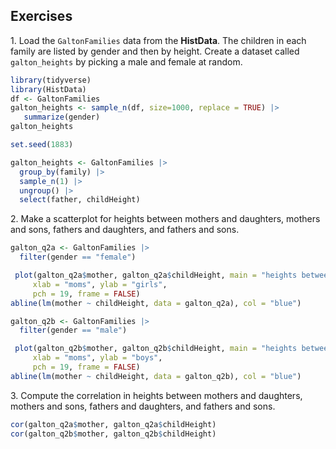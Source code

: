 ## Exercises 
1\. Load the `GaltonFamilies` data from the __HistData__. The children in each family are listed by gender and then by height. Create a dataset called `galton_heights` by picking a male and female at random.  

```{r}
library(tidyverse)
library(HistData)
df <- GaltonFamilies
galton_heights <- sample_n(df, size=1000, replace = TRUE) |>
   summarize(gender)
galton_heights
```

```{r}
set.seed(1883)

galton_heights <- GaltonFamilies |>
  group_by(family) |>
  sample_n(1) |>
  ungroup() |>
  select(father, childHeight) 
```

2\. Make a scatterplot for heights between mothers and daughters, mothers and sons, fathers and daughters, and fathers and sons.
```{r}
galton_q2a <- GaltonFamilies |>
  filter(gender == "female") 

 plot(galton_q2a$mother, galton_q2a$childHeight, main = "heights between mothers and daughters",
     xlab = "moms", ylab = "girls",
     pch = 19, frame = FALSE)
abline(lm(mother ~ childHeight, data = galton_q2a), col = "blue")

galton_q2b <- GaltonFamilies |>
  filter(gender == "male") 

 plot(galton_q2b$mother, galton_q2b$childHeight, main = "heights between mothers and daughters",
     xlab = "moms", ylab = "boys",
     pch = 19, frame = FALSE)
abline(lm(mother ~ childHeight, data = galton_q2b), col = "blue")
```

3\. Compute the correlation in heights between mothers and daughters, mothers and sons, fathers and daughters, and fathers and sons. 

```{r}
cor(galton_q2a$mother, galton_q2a$childHeight)
cor(galton_q2b$mother, galton_q2b$childHeight)
```
